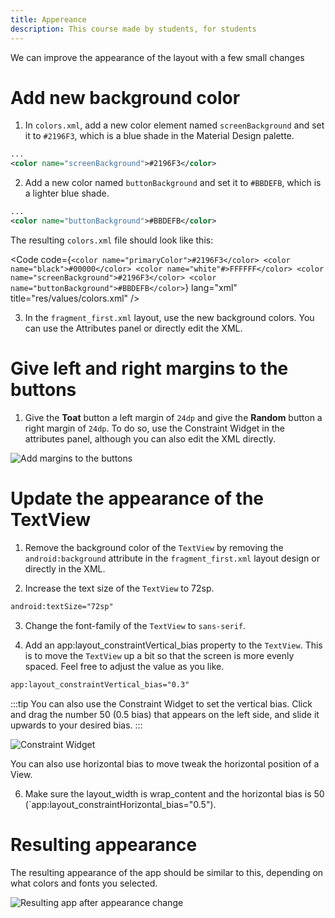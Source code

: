 ```yaml
---
title: Appereance
description: This course made by students, for students 
---
```



We can improve the appearance of the layout with a few small changes

# Add new background color

1. In `colors.xml`, add a new color element named `screenBackground` and set it to `#2196F3`, which is a blue shade in the Material Design palette.

```xml
...
<color name="screenBackground">#2196F3</color>
```

2. Add a new color named `buttonBackground` and set it to `#BBDEFB`, which is a lighter blue shade.

```xml
...
<color name="buttonBackground">#BBDEFB</color>
```

The resulting `colors.xml` file should look like this:

<Code code={`<color name="primaryColor">#2196F3</color>
<color name="black">#00000</color>
<color name="white"#>FFFFFF</color>
<color name="screenBackground">#2196F3</color>
<color name="buttonBackground">#BBDEFB</color>`}
lang="xml" title="res/values/colors.xml" /> 

3. In the `fragment_first.xml` layout, use the new background colors. You can use the Attributes panel or directly edit the XML.

# Give left and right margins to the buttons

1. Give the **Toat** button a left margin of `24dp` and give the **Random** button a right margin of `24dp`. To do so, use the Constraint Widget in the attributes panel, although you can also edit the XML directly. 

![Add margins to the buttons](/cs2340-android-tutorial/left-right-margin.png)

# Update the appearance of the TextView

1. Remove the background color of the `TextView` by removing the `android:background` attribute in the `fragment_first.xml` layout design or directly in the XML.

2. Increase the text size of the `TextView` to 72sp.

```xml
android:textSize="72sp"
```

3. Change the font-family of the `TextView` to `sans-serif`.

4. Add an app:layout_constraintVertical_bias property to the `TextView`. This is to move the `TextView` up a bit so that the screen is more evenly spaced. Feel free to adjust the value as you like.

```xml
app:layout_constraintVertical_bias="0.3"
```

:::tip
You can also use the Constraint Widget to set the vertical bias. Click and drag the number 50 (0.5 bias) that appears on the left side, and slide it upwards to your desired bias.
:::

![Constraint Widget](/cs2340-android-tutorial/constraint-widget.png)

You can also use horizontal bias to move tweak the horizontal position of a View.

6. Make sure the layout_width is wrap_content and the horizontal bias is 50 (`app:layout_constraintHorizontal_bias="0.5").

# Resulting appearance

The resulting appearance of the app should be similar to this, depending on what colors and fonts you selected.

![Resulting app after appearance change](/cs2340-android-tutorial/appearance-change.png)

